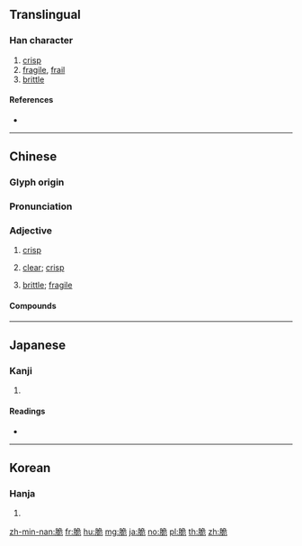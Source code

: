 {{character info/new}}
==Translingual==

===Han character===
{{Han char|rn=130|rad=肉|as=06|sn=10|four=77212|canj=BNMU}}

# [[crisp]]
# [[fragile]], [[frail]]
# [[brittle]]

====References====
* {{Han ref|kx=0982.030|dkj=29468|dj=1434.090|hdz=32069.040|uh=8106|ud=33030|bh=AFDC|bd=45020}}

----

==Chinese==
{{zh-forms}}

===Glyph origin===
{{Han etym}}

===Pronunciation===
{{zh-pron
|m=cuì
|ma=y
|c=ceoi3
|h=pfs=chhe/chhoi
|md=
|mn=chhè
|w=2qoe
|mc=y
|oc=y
|cat=a
}}

===Adjective===
{{zh-adj}}

# [[crisp]]
#: {{zh-x|脆 皮 燒肉|{{w|siu yuk}} with crispy skin}}
# {{lb|zh|of voices}} [[clear]]; [[crisp]]
#: {{zh-x|清脆|clear and '''crisp'''}}
# [[brittle]]; [[fragile]]

====Compounds====
{{zh-der|乾脆|乾脆爽快|浮脆|清脆|爽脆|甘脆|脆促|脆弱|脆快|脆快了當|脆性|脆怯|脆生|脆薄|脆餅|脆骨|薄脆|輕脆|迸脆|香脆|鬆脆}}

----

==Japanese==

===Kanji===
{{ja-kanji|grade=|rs=肉06}}

# {{defn|lang=ja|sort=肉06}}

====Readings====
* {{ja-readings|on=[[ぜい]] (zei), [[せい]] (sei)|kun=[[もろい]] (moroi), [[よわい]] (yowai)|nanori=}}

----

==Korean==

===Hanja===
{{ko-hanja|hangeul=취|eumhun=|rv=chwi|mr=ch'wi|y=chwi}}

# {{defn|lang=ko|sort=肉06}}

[[zh-min-nan:脆]]
[[fr:脆]]
[[hu:脆]]
[[mg:脆]]
[[ja:脆]]
[[no:脆]]
[[pl:脆]]
[[th:脆]]
[[zh:脆]]